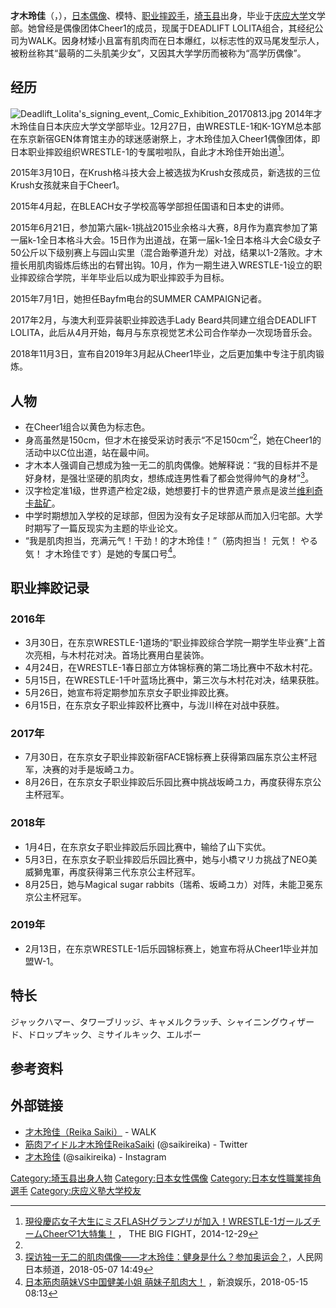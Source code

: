 {{blpsources|time=2021-06-01}}
{{藝人
| 姓名     = 才木玲佳
| 類型     = 女艺人
| 圖片     = 20160615_Reika_Saiki_at_Coconeri_Hall.jpg
| 圖片尺寸 = 
| 圖片簡介 = 
| 原名     = 
| 外文名   = 才木 玲佳
| 外文     = ja
| 羅馬拼音 = Saiki Reika
| 英文名   = 
| 綽號     = 
| 其他藝名 = 
| 國籍     = {{JPN}}
| 出生日期 = {{birth_date_and_age|1992|5|19}}
| 出生地點 = {{JPN}}[[埼玉县|埼玉县]]
| 逝世日期 = 
| 逝世地點 = 
| 職業     = [[偶像|偶像]]、[[职业摔跤|职业摔跤手]]
| 語言     = [[日语|日语]]、[[英语|英语]]
| 教育程度 = 
| 配偶 = 
| 出道日期 = {{start date and age|2014}}
| 代表作   = 
| 活躍年代 = 2014年－
| 經紀公司 = WALK
| 網站     = 
| 相關團體 = 
| 獎項     = 
| IMDb    = 
}}
{{japanese
|japanese=才木 玲佳
|kana=さいき れいか
|romaji=Saiki Reika
}}

'''才木玲佳'''（{{jpn|j=才木 玲佳|hg=さいき れいか|rm=Saiki Reika}}，{{bd|1992年|5月19日|catIdx=Saiki Reika}}），[[日本|日本]][[偶像_(日本)|偶像]]、模特、[[职业摔跤|职业摔跤手]]，[[埼玉县|埼玉县]]出身，毕业于[[庆应大学|庆应大学]]文学部。她曾经是偶像团体Cheer1的成员，现属于DEADLIFT LOLITA组合，其经纪公司为WALK。因身材矮小且富有肌肉而在日本爆红，以标志性的双马尾发型示人，被粉丝称其“最萌的二头肌美少女”，又因其大学学历而被称为“高学历偶像”。

== 经历 ==
[[File:Deadlift_Lolita's_signing_event,_Comic_Exhibition_20170813.jpg|thumb]]
2014年才木玲佳自日本庆应大学文学部毕业。12月27日，由WRESTLE-1和K-1GYM总本部在东京新宿GEN体育馆主办的球迷感谢祭上，才木玲佳加入Cheer1偶像团体，即日本职业摔跤组织WRESTLE-1的专属啦啦队，自此才木玲佳开始出道<ref name="#1">[http://www.w-1.co.jp/News/detail/?id=3228 現役慶応女子大生にミスFLASHグランプリが加入！WRESTLE-1ガールズチームCheer♡1大特集！] {{Wayback|url=http://www.w-1.co.jp/News/detail/?id=3228 |date=20201025230448 }}， THE BIG FIGHT，2014-12-29</ref>。

2015年3月10日，在Krush格斗技大会上被选拔为Krush女孩成员，新选拔的三位Krush女孩就来自于Cheer1。

2015年4月起，在BLEACH女子学校高等学部担任国语和日本史的讲师。

2015年6月21日，参加第六届k-1挑战2015业余格斗大赛，8月作为嘉宾参加了第一届k-1全日本格斗大会。15日作为出道战，在第一届k-1全日本格斗大会C级女子50公斤以下级别赛上与园山实里（混合跆拳道升龙）对战，结果以1-2落败。才木擅长用肌肉锻炼后练出的右臂出钩。10月，作为一期生进入WRESTLE-1设立的职业摔跤综合学院，半年毕业后以成为职业摔跤手为目标。

2015年7月1日，她担任Bayfm电台的SUMMER CAMPAIGN记者。

2017年2月，与澳大利亚异装职业摔跤选手Lady Beard共同建立组合DEADLIFT LOLITA，此后从4月开始，每月与东京视觉艺术公司合作举办一次现场音乐会。

2018年11月3日，宣布自2019年3月起从Cheer1毕业，之后更加集中专注于肌肉锻炼。

== 人物 ==
* 在Cheer1组合以黄色为标志色。
* 身高虽然是150cm，但才木在接受采访时表示“不足150cm”<ref name="#1"/>，她在Cheer1的活动中以C位出道，站在最中间。
* 才木本人强调自己想成为独一无二的肌肉偶像。她解释说：“我的目标并不是好身材，是强壮坚硬的肌肉女，想练成连男性看了都会觉得帅气的身材”<ref>[http://japan.people.com.cn/n1/2018/0515/c35421-29990486-2.html 探访独一无二的肌肉偶像——才木玲佳：健身是什么？参加奥运会？]，人民网日本频道，2018-05-07 14:49</ref>。
* 汉字检定准1级，世界遗产检定2级，她想要打卡的世界遗产景点是波兰[[维利奇卡盐矿|维利奇卡盐矿]]。
* 中学时期想加入学校的足球部，但因为没有女子足球部从而加入归宅部。大学时期写了一篇反现实为主题的毕业论文。
* “我是肌肉担当，充满元气！干劲！的才木玲佳！”（筋肉担当！ 元気！ やる気！ 才木玲佳です）是她的专属口号<ref>[http://ent.sina.com.cn/s/m/2018-05-07/doc-ifyuwqfa7650231.shtml 日本筋肉萌妹VS中国健美小姐 萌妹子肌肉大！] {{Wayback|url=http://ent.sina.com.cn/s/m/2018-05-07/doc-ifyuwqfa7650231.shtml |date=20180507100756 }}，新浪娱乐，2018-05-15 08:13</ref>。

== 职业摔跤记录 ==
=== 2016年 ===
* 3月30日，在东京WRESTLE-1道场的“职业摔跤综合学院一期学生毕业赛”上首次亮相，与木村花对决。首场比赛用白星装饰。
* 4月24日，在WRESTLE-1春日部立方体锦标赛的第二场比赛中不敌木村花。
* 5月15日，在WRESTLE-1千叶蓝场比赛中，第三次与木村花对决，结果获胜。
* 5月26日，她宣布将定期参加东京女子职业摔跤比赛。
* 6月15日，在东京女子职业摔跤杯比赛中，与泷川梓在对战中获胜。

=== 2017年 ===
* 7月30日，在东京女子职业摔跤新宿FACE锦标赛上获得第四届东京公主杯冠军，决赛的对手是坂崎ユカ。
* 8月26日，在东京女子职业摔跤后乐园比赛中挑战坂崎ユカ，再度获得东京公主杯冠军。

=== 2018年 ===
* 1月4日，在东京女子职业摔跤后乐园比赛中，输给了山下实优。
* 5月3日，在东京女子职业摔跤后乐园比赛中，她与小橋マリカ挑战了NEO美威獅鬼軍，再度获得第三代东京公主杯冠军。
* 8月25日，她与Magical sugar rabbits（瑞希、坂崎ユカ）对阵，未能卫冕东京公主杯冠军。

=== 2019年 ===
* 2月13日，在东京WRESTLE-1后乐园锦标赛上，她宣布将从Cheer1毕业并加盟W-1。

== 特长 ==
ジャックハマー、タワーブリッジ、キャメルクラッチ、シャイニングウィザード、ドロップキック、ミサイルキック、エルボー

== 参考资料 ==
{{reflist}}

== 外部链接 ==
* [https://walk-m.co.jp/models/saiki.html 才木玲佳（Reika Saiki）] {{Wayback|url=https://walk-m.co.jp/models/saiki.html |date=20190330233655 }} - WALK
* [https://twitter.com/saikireika 筋肉アイドル才木玲佳ReikaSaiki] {{Wayback|url=https://twitter.com/saikireika |date=20210214125754 }} (@saikireika) - Twitter
* [https://www.instagram.com/saikireika 才木玲佳] {{Wayback|url=https://www.instagram.com/saikireika |date=20180923043637 }} (@saikireika) - Instagram

{{normdaten}}
{{DEFAULTSORT:saiki reika}}
[[Category:埼玉县出身人物|Category:埼玉县出身人物]]
[[Category:日本女性偶像|Category:日本女性偶像]]
[[Category:日本女性職業摔角選手|Category:日本女性職業摔角選手]]
[[Category:庆应义塾大学校友|Category:庆应义塾大学校友]]